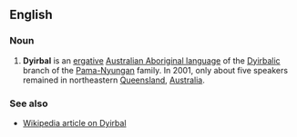 ==English==
===Noun===

# '''Dyirbal''' is an [[w:Ergative-absolutive language|ergative]] [[w:Australian Aboriginal languages|Australian Aboriginal language]] of the [[w:Dyirbalic languages|Dyirbalic]] branch of the [[w:Pama-Nyungan languages|Pama-Nyungan]] family. In 2001, only about five speakers remained in northeastern [[Queensland]], [[Australia]].


===See also===
*[[w:Dyirbal language|Wikipedia article on Dyirbal]]